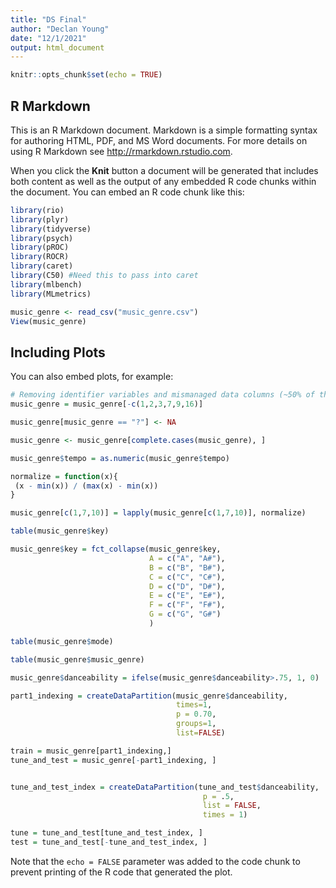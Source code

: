 ```yaml
---
title: "DS Final"
author: "Declan Young"
date: "12/1/2021"
output: html_document
---
```


```r
knitr::opts_chunk$set(echo = TRUE)
```

## R Markdown

This is an R Markdown document. Markdown is a simple formatting syntax for authoring HTML, PDF, and MS Word documents. For more details on using R Markdown see <http://rmarkdown.rstudio.com>.

When you click the **Knit** button a document will be generated that includes both content as well as the output of any embedded R code chunks within the document. You can embed an R code chunk like this:

```r
library(rio)
library(plyr)
library(tidyverse)
library(psych)
library(pROC)
library(ROCR)
library(caret)
library(C50) #Need this to pass into caret 
library(mlbench)
library(MLmetrics)

music_genre <- read_csv("music_genre.csv")
View(music_genre)
```

## Including Plots

You can also embed plots, for example:

```r
# Removing identifier variables and mismanaged data columns (~50% of the duration variable indicated a song length of -1 ms)
music_genre = music_genre[-c(1,2,3,7,9,16)]

music_genre[music_genre == "?"] <- NA

music_genre <- music_genre[complete.cases(music_genre), ]

music_genre$tempo = as.numeric(music_genre$tempo)

normalize = function(x){
 (x - min(x)) / (max(x) - min(x))
}

music_genre[c(1,7,10)] = lapply(music_genre[c(1,7,10)], normalize)

table(music_genre$key)

music_genre$key = fct_collapse(music_genre$key,
                               A = c("A", "A#"),
                               B = c("B", "B#"),
                               C = c("C", "C#"),
                               D = c("D", "D#"),
                               E = c("E", "E#"),
                               F = c("F", "F#"),
                               G = c("G", "G#")
                               )

table(music_genre$mode)

table(music_genre$music_genre)

music_genre$danceability = ifelse(music_genre$danceability>.75, 1, 0)

part1_indexing = createDataPartition(music_genre$danceability,
                                     times=1,
                                     p = 0.70,
                                     groups=1,
                                     list=FALSE)

train = music_genre[part1_indexing,]
tune_and_test = music_genre[-part1_indexing, ]


tune_and_test_index = createDataPartition(tune_and_test$danceability,
                                           p = .5,
                                           list = FALSE,
                                           times = 1)

tune = tune_and_test[tune_and_test_index, ]
test = tune_and_test[-tune_and_test_index, ]
```



Note that the `echo = FALSE` parameter was added to the code chunk to prevent printing of the R code that generated the plot.
